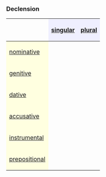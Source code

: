 ===Declension===
{| border="1" cellpadding="4" cellspacing="0"
!
! style="background-color: #EFEFFF" align="center"|[[singular]]
! style="background-color: #EFEFFF" align="center"|[[plural]]
|-
! style="background-color: #FFFFE0" align="left"|[[nominative case|nominative]]
| align="center"|{{RUchar|стол}}
| align="center"|{{RUchar|столы́}}
|-
! style="background-color: #FFFFE0" align="left"|[[genitive case|genitive]]
| align="center"|{{RUchar|стола́}}
| align="center"|{{RUchar|столо́в}}
|-
! style="background-color: #FFFFE0" align="left"|[[dative case|dative]]
| align="center"|{{RUchar|столу́}}
| align="center"|{{RUchar|стола́м}}
|-
! style="background-color: #FFFFE0" align="left"|[[accusative case|accusative]]
| align="center"|{{RUchar|стол}}
| align="center"|{{RUchar|столы́}}
|-
! style="background-color: #FFFFE0" align="left"|[[instrumental case|instrumental]]
| align="center"|{{RUchar|столо́м}}
| align="center"|{{RUchar|стола́ми}}
|-
! style="background-color: #FFFFE0" align="left"|[[prepositional case|prepositional]]
| align="center"|{{RUchar|о столе́}}
| align="center"|{{RUchar|о стола́х}}
|}